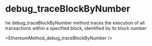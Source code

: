 # debug_traceBlockByNumber

he debug_traceBlockByNumber method traces the execution of all transactions within a specified block, identified by its block number


<EthereumMethod_debug_traceBlockByNumber />
